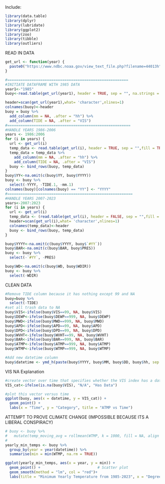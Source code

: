 Include:
```r
library(data.table)
library(dplyr)
library(lubridate)
library(ggplot2)
library(zoo)
library(tibble)
library(outliers)
```




READ IN DATA
```r

get_url <- function(year) {
  paste0("https://www.ndbc.noaa.gov/view_text_file.php?filename=44013h", year, ".txt.gz&dir=data/historical/stdmet/")
}

#=======================================================
#INITIATE DATAFRAME WITH 1985 DATA
year1<-"1985"
buoy<-read.table(get_url(year1), header = TRUE, sep = "", na.strings = "MM", fill = TRUE)

header=scan(get_url(year1),what= 'character',nlines=1)
colnames(buoy)<-header
buoy = buoy %>%
  add_column(mm = NA, .after = "hh") %>%
  add_column(TIDE = NA, .after = "VIS")
#========================================================
#HANDLE YEARS 1986-2006
years <- 1986:2006
for (i in years) {
  url <- get_url(i)
  temp_data <- read.table(get_url(i), header = TRUE, sep = "",fill = TRUE)
  temp_data = temp_data %>%
    add_column(mm = NA, .after = "hh") %>%
    add_column(TIDE = NA, .after = "VIS")
  buoy <- bind_rows(buoy, temp_data)
}
buoy$YY<-na.omit(c(buoy$YY, buoy$YYYY))
buoy <- buoy %>%
  select(-YYYY, -TIDE.1, -mm.1)
colnames(buoy)[colnames(buoy) == "YY"] <- "YYYY"
#=========================================================
#HANDLE YEARS 2007-2023
years<-2007:2023
for (i in years) {
  url <- get_url(i)
  temp_data <- (read.table(get_url(i), header = FALSE, sep = "",fill = TRUE, skip=1))
  header=scan(get_url(i),what= 'character',nlines=1)
  colnames(temp_data)<-header
  buoy <- bind_rows(buoy, temp_data)
}

buoy$YYYY<-na.omit(c(buoy$YYYY, buoy$`#YY`))
buoy$BAR<-na.omit(c(buoy$BAR, buoy$PRES))
buoy <- buoy %>%
  select(-`#YY`, -PRES)

buoy$WD<-na.omit(c(buoy$WD, buoy$WDIR))
buoy <- buoy %>%
  select(-WDIR)
```


CLEAN DATA
```r
#Remove TIDE column because it has nothing except 99 and NA
buoy=buoy %>%
  select(-TIDE)
#set all trash data to NA
buoy$VIS<-ifelse(buoy$VIS==99, NA, buoy$VIS)
buoy$DEWP<-ifelse(buoy$DEWP==999, NA, buoy$DEWP)
buoy$MWD<-ifelse(buoy$MWD==999, NA, buoy$MWD)
buoy$APD<-ifelse(buoy$APD==99, NA, buoy$APD)
buoy$DPD<-ifelse(buoy$DPD==99, NA, buoy$DPD)
buoy$WVHT<-ifelse(buoy$WVHT==99, NA, buoy$WVHT)
buoy$BAR<-ifelse(buoy$BAR==999, NA, buoy$BAR)
buoy$ATMP<-ifelse(buoy$ATMP==999, NA, buoy$ATMP)
buoy$WTMP<-ifelse(buoy$WTMP==999, NA, buoy$WTMP)

#Add new datetime column
buoy$datetime <- ymd_h(paste(buoy$YYYY, buoy$MM, buoy$DD, buoy$hh, sep = "-"))
```

VIS NA Explanation
```r
#create vector over time that specifies whether the VIS index has a data reading or and NA
VIS_cat<-ifelse(is.na(buoy$VIS), "N/A", "Has Data")

#plot this vector versus time 
ggplot(buoy, aes(x = datetime, y = VIS_cat)) +
  geom_point() +
  labs(x = "Time", y = "Category", title = "ATMP vs Time")
```

ATTEMPT TO PROVE CLIMATE CHANGE (IMPOSSIBLE BECAUSE ITS A LIBERAL CONSPIRACY)
```r
# buoy <- buoy %>%
#   mutate(temp_moving_avg = rollmean(WTMP, k = 1000, fill = NA, align = "center"))
#   
yearly_min_temps <- buoy %>%
  group_by(year = year(datetime)) %>%
  summarise(min = min(WTMP, na.rm = TRUE))

ggplot(yearly_min_temps, aes(x = year, y = min)) +
  geom_point() +                          # Scatter plot
  geom_smooth(method = "lm", col = "red")+
  labs(title = "Minimum Yearly Temperature from 1985-2023", x = "Degrees C", y = "Year")
```


















